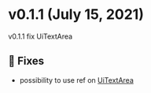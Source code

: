 
<Meta title="Releases/v0.1.x/v0.1.1" />

<style> {`
  code {
    background-color: transparent!important;
  }
`}</style>

# v0.1.1 (July 15, 2021)
v0.1.1 fix UiTextArea

## 🐛 Fixes
- possibility to use ref on [UiTextArea](/docs/atoms-textarea--with-placeholder)
